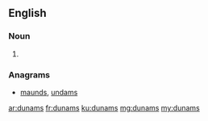 ==English==

===Noun===
{{head|en|noun plural form}}

# {{plural of|dunam|lang=en}}

===Anagrams===
* [[maunds#English|maunds]], [[undams#English|undams]]

[[ar:dunams]]
[[fr:dunams]]
[[ku:dunams]]
[[mg:dunams]]
[[my:dunams]]